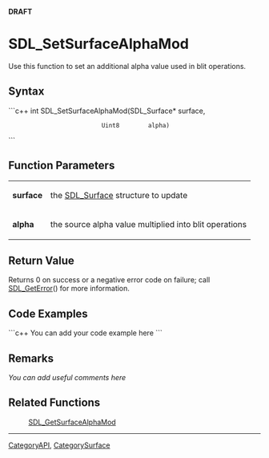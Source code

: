 <!-- pragma section-numbers off -->
<!-- pragma disable-camelcase -->
'''DRAFT'''

= SDL_SetSurfaceAlphaMod =
Use this function to set an additional alpha value used in blit operations.


== Syntax ==
```c++
int SDL_SetSurfaceAlphaMod(SDL_Surface* surface,
                           Uint8        alpha)
```

== Function Parameters ==
{|
|'''surface'''
|the [[SDL_Surface]] structure to update
|-
|'''alpha'''
|the source alpha value multiplied into blit operations
|}

== Return Value ==
Returns 0 on success or a negative error code on failure; call [[SDL_GetError]]() for more information.

== Code Examples ==
```c++
You can add your code example here
```

== Remarks ==
''You can add useful comments here''

== Related Functions ==
:[[SDL_GetSurfaceAlphaMod]]

----
[[CategoryAPI]], [[CategorySurface]]
